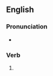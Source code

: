 ==English==

===Pronunciation===
* {{IPA|/ˈbiːkɪŋ/|lang=en}}

===Verb===
{{head|en|verb form}}

# {{present participle of|beak|lang=en|nocat=1}}